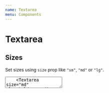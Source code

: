 ```yaml
---
name: Textarea
menu: Components
---
```



# Textarea

## Sizes

Set sizes using `size` prop like `"sm"`, `"md"` or `"lg"`.

<Playground>
  <BlockList>
    <Textarea size="sm" placeholder="Small" />
    <Textarea size="md" placeholder="Medium" />
    <Textarea size="lg" placeholder="Large" />
  </BlockList>
</Playground>

## Disabled

Disable using `disabled` prop.

<Playground>
  <Textarea disabled placeholder="Disabled" />
</Playground>

## Control & Validation

* Set `display` to "block" and `width` to "100%" using `control` prop.
* Set validation using `valid` or `valid={false}`

<Playground>
  <BlockList>
    <Textarea control placeholder="Control" />
    <Textarea control valid placeholder="Valid control" />
    <Textarea control valid={false} placeholder="Invalid control" />
  </BlockList>
</Playground>

## API

### Textarea

<PropsTable
  of={PropDesc({
    control: PropDesc.bool,
    size: PropDesc.oneOf(['sm', 'lg']),
    valid: PropDesc.bool,
    ...getSystemPropDesc(Textarea),
  })}
/>